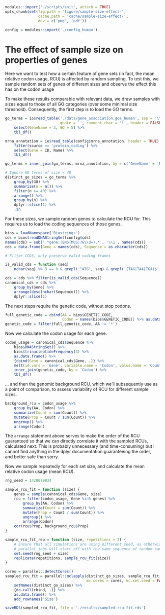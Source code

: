 ```r
modules::import('./scripts/knit', attach = TRUE)
opts_chunk$set(fig.path = 'figure/sample-size-effect-',
               cache.path = 'cache/sample-size-effect-',
               dev = c('png', 'pdf'))

config = modules::import('./config_human')
```

# The effect of sample size on properties of genes

Here we want to test how a certain feature of gene sets (in fact, the mean
relative codon usage, RCU) is affected by random sampling. To test this, we
sample random sets of genes of different sizes and observe the effect this has
on the codon usage

To make these results comparable with relevant data, we draw samples with
sizes equal to those of all GO categories (over some minimal size threshold).
Consequently, the first step is to load the GO terms.

```r
go_terms = io$read_table('./data/gene_association.goa_human', sep = '\t',
                         quote = '', comment.char = '!', header = FALSE) %>%
    select(GeneName = 3, GO = 5) %>%
    tbl_df()

mrna_annotation = io$read_table(config$mrna_annotation, header = TRUE) %>%
    filter(source == 'protein_coding') %>%
    select(Gene = ID, Name) %>%
    tbl_df()

go_terms = inner_join(go_terms, mrna_annotation, by = c('GeneName' = 'Name'))

# Ignore GO terms of size < 40
distinct_go_sizes = go_terms %>%
    group_by(GO) %>%
    summarize(n = n()) %>%
    filter(n >= 40) %>%
    arrange() %>%
    group_by(n) %>%
    dplyr::slice(1) %>%
    .$n
```

For these sizes, we sample random genes to calculate the RCU for. This
requires us to load the coding sequences of those genes.

```r
bios = loadNamespace('Biostrings')
cds = bios$readDNAStringSet(config$cds)
names(cds) = sub('.*gene:(ENS(MUS)?G\\d+).*', '\\1', names(cds))
cds = data.frame(Gene = names(cds), Sequence = as.character(cds))

# Filter CCDS, only preserve valid coding frames

is_valid_cds = function (seq)
    nchar(seq) %% 3 == 0 & grepl('^ATG', seq) & grepl('(TAG|TAA|TGA)$', seq)

cds = cds %>% filter(is_valid_cds(Sequence))
canonical_cds = cds %>%
    group_by(Gene) %>%
    arrange(desc(nchar(Sequence))) %>%
    dplyr::slice(1)
```

The next steps require the genetic code, without stop codons.

```r
full_genetic_code = cbind(AA = bios$GENETIC_CODE,
                          Codon = names(bios$GENETIC_CODE)) %>% as.data.frame()
genetic_code = filter(full_genetic_code, AA != '*')
```

Now we calculate the codon usage for each gene.

```r
codon_usage = canonical_cds$Sequence %>%
    bios$DNAStringSet() %>%
    bios$trinucleotideFrequency(3) %>%
    as.data.frame() %>%
    {cbind(Gene = canonical_cds$Gene, .)} %>%
    melt(id.vars = 'Gene', variable.name = 'Codon', value.name = 'Count') %>%
    inner_join(genetic_code, by = 'Codon') %>%
    tbl_df()
```

… and then the genomic background RCU, which we’ll subsequently use as a point
of comparison, to assess variability of RCU for different sample sizes.

```r
background_rcu = codon_usage %>%
    group_by(AA, Codon) %>%
    summarize(Count = sum(Count)) %>%
    mutate(Prop = Count / sum(Count)) %>%
    ungroup() %>%
    arrange(Codon)
```

The `arrange` statement above serves to make the order of the RCU guaranteed so
that we can directly correlate it with the sampled RCUs, calculated next. This
is probably unnecessary (and time-consuming) but I cannot find anything in the
dplyr documentation guaranteeing the order, and better safe than sorry.

Now we sample repeatedly for each set size, and calculate the mean relative
codon usage (mean RCU).

```r
rng_seed = 1428079834

sample_rcu_fit = function (size) {
    genes = sample(canonical_cds$Gene, size)
    rcu = filter(codon_usage, Gene %in% genes) %>%
        group_by(AA, Codon) %>%
        summarize(Count = sum(Count)) %>%
        mutate(Prop = Count / sum(Count)) %>%
        ungroup() %>%
        arrange(Codon)
    cor(rcu$Prop, background_rcu$Prop)
}

sample_rcu_fit_rep = function (size, repetitions = 2) {
    # Ensure that all simulations are using different seed, as otherwise the
    # parallel jobs will start off with the same sequence of random samples.
    set.seed(rng_seed + size)
    replicate(repetitions, sample_rcu_fit(size))
}

cores = parallel::detectCores()
sampled_rcu_fit = parallel::mclapply(distinct_go_sizes, sample_rcu_fit_rep,
                                     mc.cores = cores, mc.set.seed = FALSE) %>%
    setNames(distinct_go_sizes) %>%
    {do.call(rbind, .)} %>%
    as.data.frame() %>%
    add_rownames('Size')
```

```r
saveRDS(sampled_rcu_fit, file = './results/sampled-rcu-fit.rds')
```
